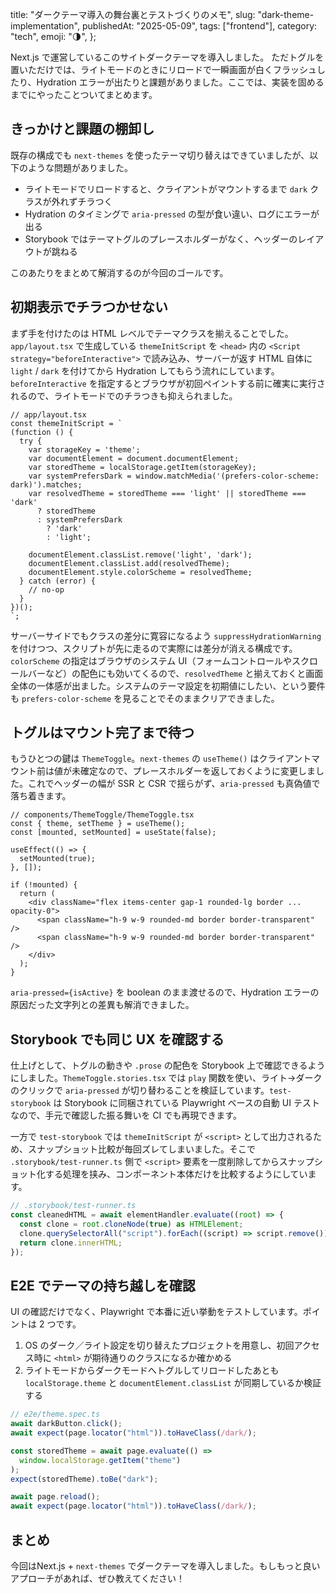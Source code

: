   title: "ダークテーマ導入の舞台裏とテストづくりのメモ",
  slug: "dark-theme-implementation",
  publishedAt: "2025-05-09",
  tags: ["frontend"],
  category: "tech",
  emoji: "🌗",
};

Next.js で運営しているこのサイトダークテーマを導入しました。
ただトグルを置いただけでは、ライトモードのときにリロードで一瞬画面が白くフラッシュしたり、Hydration エラーが出たりと課題がありました。ここでは、実装を固めるまでにやったことついてまとめます。

## きっかけと課題の棚卸し

既存の構成でも `next-themes` を使ったテーマ切り替えはできていましたが、以下のような問題がありました。

- ライトモードでリロードすると、クライアントがマウントするまで `dark` クラスが外れずチラつく
- Hydration のタイミングで `aria-pressed` の型が食い違い、ログにエラーが出る
- Storybook ではテーマトグルのプレースホルダーがなく、ヘッダーのレイアウトが跳ねる

このあたりをまとめて解消するのが今回のゴールです。

## 初期表示でチラつかせない

まず手を付けたのは HTML レベルでテーマクラスを揃えることでした。`app/layout.tsx` で生成している `themeInitScript` を `<head>` 内の `<Script strategy="beforeInteractive">` で読み込み、サーバーが返す HTML 自体に `light` / `dark` を付けてから Hydration してもらう流れにしています。`beforeInteractive` を指定するとブラウザが初回ペイントする前に確実に実行されるので、ライトモードでのチラつきも抑えられました。

```tsx
// app/layout.tsx
const themeInitScript = `
(function () {
  try {
    var storageKey = 'theme';
    var documentElement = document.documentElement;
    var storedTheme = localStorage.getItem(storageKey);
    var systemPrefersDark = window.matchMedia('(prefers-color-scheme: dark)').matches;
    var resolvedTheme = storedTheme === 'light' || storedTheme === 'dark'
      ? storedTheme
      : systemPrefersDark
        ? 'dark'
        : 'light';

    documentElement.classList.remove('light', 'dark');
    documentElement.classList.add(resolvedTheme);
    documentElement.style.colorScheme = resolvedTheme;
  } catch (error) {
    // no-op
  }
})();
`;
```

サーバーサイドでもクラスの差分に寛容になるよう `suppressHydrationWarning` を付けつつ、スクリプトが先に走るので実際には差分が消える構成です。`colorScheme` の指定はブラウザのシステム UI（フォームコントロールやスクロールバーなど）の配色にも効いてくるので、`resolvedTheme` と揃えておくと画面全体の一体感が出ました。システムのテーマ設定を初期値にしたい、という要件も `prefers-color-scheme` を見ることでそのままクリアできました。

## トグルはマウント完了まで待つ

もうひとつの鍵は `ThemeToggle`。`next-themes` の `useTheme()` はクライアントマウント前は値が未確定なので、プレースホルダーを返しておくように変更しました。これでヘッダーの幅が SSR と CSR で揺らがず、`aria-pressed` も真偽値で落ち着きます。

```tsx
// components/ThemeToggle/ThemeToggle.tsx
const { theme, setTheme } = useTheme();
const [mounted, setMounted] = useState(false);

useEffect(() => {
  setMounted(true);
}, []);

if (!mounted) {
  return (
    <div className="flex items-center gap-1 rounded-lg border ... opacity-0">
      <span className="h-9 w-9 rounded-md border border-transparent" />
      <span className="h-9 w-9 rounded-md border border-transparent" />
    </div>
  );
}
```

`aria-pressed={isActive}` を boolean のまま渡せるので、Hydration エラーの原因だった文字列との差異も解消できました。

## Storybook でも同じ UX を確認する

仕上げとして、トグルの動きや `.prose` の配色を Storybook 上で確認できるようにしました。`ThemeToggle.stories.tsx` では `play` 関数を使い、ライト→ダークのクリックで `aria-pressed` が切り替わることを検証しています。`test-storybook` は Storybook に同梱されている Playwright ベースの自動 UI テストなので、手元で確認した振る舞いを CI でも再現できます。

一方で `test-storybook` では `themeInitScript` が `<script>` として出力されるため、スナップショット比較が毎回ズレてしまいました。そこで `.storybook/test-runner.ts` 側で `<script>` 要素を一度削除してからスナップショット化する処理を挟み、コンポーネント本体だけを比較するようにしています。

```ts
// .storybook/test-runner.ts
const cleanedHTML = await elementHandler.evaluate((root) => {
  const clone = root.cloneNode(true) as HTMLElement;
  clone.querySelectorAll("script").forEach((script) => script.remove());
  return clone.innerHTML;
});
```

## E2E でテーマの持ち越しを確認

UI の確認だけでなく、Playwright で本番に近い挙動をテストしています。ポイントは 2 つです。

1. OS のダーク／ライト設定を切り替えたプロジェクトを用意し、初回アクセス時に `<html>` が期待通りのクラスになるか確かめる
2. ライトモードからダークモードへトグルしてリロードしたあとも `localStorage.theme` と `documentElement.classList` が同期しているか検証する

```ts
// e2e/theme.spec.ts
await darkButton.click();
await expect(page.locator("html")).toHaveClass(/dark/);

const storedTheme = await page.evaluate(() =>
  window.localStorage.getItem("theme")
);
expect(storedTheme).toBe("dark");

await page.reload();
await expect(page.locator("html")).toHaveClass(/dark/);
```

## まとめ

今回はNext.js + `next-themes` でダークテーマを導入しました。もしもっと良いアプローチがあれば、ぜひ教えてください！
